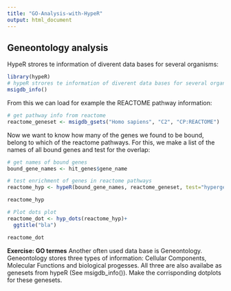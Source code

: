 ```yaml
---
title: "GO-Analysis-with-HypeR"
output: html_document
---
```

## Geneontology analysis

HypeR strores te information of diverent data bases for several organisms:
```r
library(hypeR)
# hypeR strores te information of diverent data bases for several organisms
msigdb_info()
```

From this we can load for example the REACTOME pathway information:

```r
# get pathway info from reactome
reactome_geneset <- msigdb_gsets("Homo sapiens", "C2", "CP:REACTOME")
```

Now we want to know how many of the genes we found to be bound, belong to which of the reactome pathways. For this, we make a list of the names of all bound genes and test for the overlap:

```r
# get names of bound genes
bound_gene_names <- hit_genes$gene_name

# test enrichment of genes in reactome pathways
reactome_hyp <- hypeR(bound_gene_names, reactome_geneset, test="hypergeometric", fdr=0.05)

reactome_hyp

# Plot dots plot
reactome_dot <- hyp_dots(reactome_hyp)+
  ggtitle("bla")

reactome_dot

```

**Exercise: GO termes**
Another often used data base is Geneontology. Geneontology stores three types of information: Cellular Components, Molecular Functions and biological progesses. All three are also availabe as genesets from hypeR (See msigdb_info()). Make the corrisponding dotplots for these genesets.